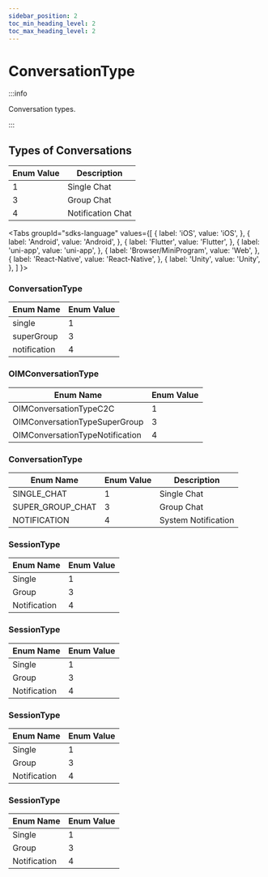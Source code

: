 ```yaml
---
sidebar_position: 2
toc_min_heading_level: 2
toc_max_heading_level: 2
---
```


# ConversationType

:::info

Conversation types.

:::

## Types of Conversations

| Enum Value | Description       |
| ---------- | ----------------- |
| 1          | Single Chat       |
| 3          | Group Chat        |
| 4          | Notification Chat |

<Tabs
groupId="sdks-language"
values={[
{ label: 'iOS', value: 'iOS', },
{ label: 'Android', value: 'Android', },
{ label: 'Flutter', value: 'Flutter', },
{ label: 'uni-app', value: 'uni-app', },
{ label: 'Browser/MiniProgram', value: 'Web', },
{ label: 'React-Native', value: 'React-Native', },
{ label: 'Unity', value: 'Unity', },
]
}>

<TabItem value="Flutter">

### ConversationType

| Enum Name      | Enum Value |
| -------------- | ---------- |
| single         | 1          |
| superGroup     | 3          |
| notification   | 4          |

</TabItem>

<TabItem value="iOS">

### OIMConversationType

| Enum Name                       | Enum Value |
| ------------------------------- | ---------- |
| OIMConversationTypeC2C         | 1          |
| OIMConversationTypeSuperGroup  | 3          |
| OIMConversationTypeNotification| 4          |

</TabItem>

<TabItem value="Android">

### ConversationType

| Enum Name          | Enum Value | Description  |
| -------------------| ---------- | ------------ |
| SINGLE_CHAT        | 1          | Single Chat  |
| SUPER_GROUP_CHAT   | 3          | Group Chat   |
| NOTIFICATION       | 4          | System Notification |

</TabItem>

<TabItem value="Web">

### SessionType

| Enum Name      | Enum Value |
| -------------- | ---------- |
| Single         | 1          |
| Group          | 3          |
| Notification   | 4          |

</TabItem>

<TabItem value="uni-app">

### SessionType

| Enum Name      | Enum Value |
| -------------- | ---------- |
| Single         | 1          |
| Group          | 3          |
| Notification   | 4          |

</TabItem>

<TabItem value="React-Native">

### SessionType

| Enum Name      | Enum Value |
| -------------- | ---------- |
| Single         | 1          |
| Group          | 3          |
| Notification   | 4          |

</TabItem>

<TabItem value="Unity">

### SessionType

| Enum Name      | Enum Value |
| ------------ | ------ |
| Single       | 1      |
| Group        | 3      |
| Notification | 4      |

</TabItem>

</Tabs>